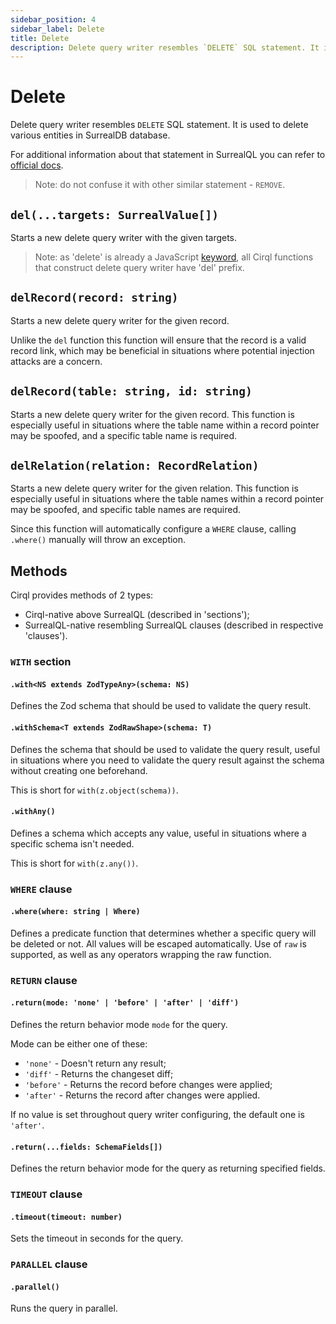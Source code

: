 ```yaml
---
sidebar_position: 4
sidebar_label: Delete
title: Delete
description: Delete query writer resembles `DELETE` SQL statement. It is used to delete various entities in SurrealDB database.
---
```


# Delete
Delete query writer resembles `DELETE` SQL statement. It is used to delete various entities in SurrealDB database.

For additional information about that statement in SurrealQL you can refer to [official docs](https://surrealdb.com/docs/surrealql/statements/delete/).

> Note: do not confuse it with other similar statement - `REMOVE`.

## `del(...targets: SurrealValue[])`
Starts a new delete query writer with the given targets.

> Note: as 'delete' is already a JavaScript [keyword](https://developer.mozilla.org/en-US/docs/Web/JavaScript/Reference/Operators/delete/), all Cirql functions that construct delete query writer have 'del' prefix.

## `delRecord(record: string)`
Starts a new delete query writer for the given record.

Unlike the `del` function this function will ensure that the record is a valid record link, which may be beneficial in situations where potential injection attacks are a concern.

## `delRecord(table: string, id: string)`
Starts a new delete query writer for the given record. This function is especially useful in situations where the table name within a record pointer may be spoofed, and a specific table name is required.

## `delRelation(relation: RecordRelation)`
Starts a new delete query writer for the given relation. This function is especially useful in situations where the table names within a record pointer may be spoofed, and specific table names are required.

Since this function will automatically configure a `WHERE` clause, calling `.where()` manually will throw an exception.

## Methods
Cirql provides methods of 2 types:
- Cirql-native above SurrealQL (described in 'sections');
- SurrealQL-native resembling SurrealQL clauses (described in respective 'clauses').

### `WITH` section

#### `.with<NS extends ZodTypeAny>(schema: NS)`
Defines the Zod schema that should be used to validate the query result.

#### `.withSchema<T extends ZodRawShape>(schema: T)`
Defines the schema that should be used to validate the query result, useful in situations where you need to validate the query result against the schema without creating one beforehand.

This is short for `with(z.object(schema))`.

#### `.withAny()`
Defines a schema which accepts any value, useful in situations where a specific schema isn't needed.

This is short for `with(z.any())`.

### `WHERE` clause

#### `.where(where: string | Where)`
Defines a predicate function that determines whether a specific query will be deleted or not. All values will be escaped automatically. Use of `raw` is supported, as well as any operators wrapping the raw function.

### `RETURN` clause

#### `.return(mode: 'none' | 'before' | 'after' | 'diff')`
Defines the return behavior mode `mode` for the query.

Mode can be either one of these:
- `'none'` - Doesn't return any result;
- `'diff'` - Returns the changeset diff;
- `'before'` - Returns the record before changes were applied;
- `'after'` - Returns the record after changes were applied.

If no value is set throughout query writer configuring, the default one is `'after'`.

#### `.return(...fields: SchemaFields[])`
Defines the return behavior mode for the query as returning specified fields.

### `TIMEOUT` clause

#### `.timeout(timeout: number)`
Sets the timeout in seconds for the query.

### `PARALLEL` clause

#### `.parallel()`
Runs the query in parallel.

